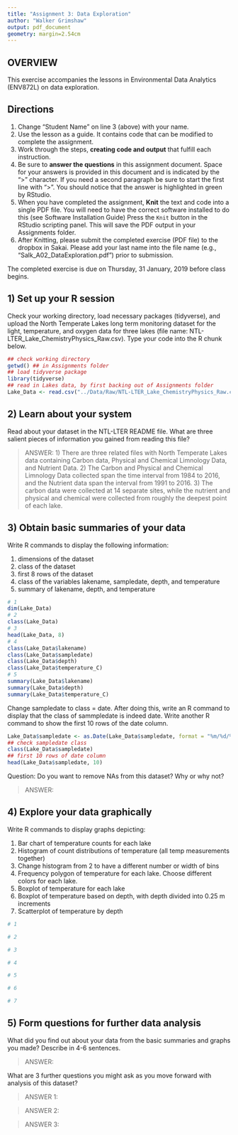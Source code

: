 ```yaml
---
title: "Assignment 3: Data Exploration"
author: "Walker Grimshaw"
output: pdf_document
geometry: margin=2.54cm
---
```


## OVERVIEW

This exercise accompanies the lessons in Environmental Data Analytics (ENV872L) on data exploration. 

## Directions
1. Change "Student Name" on line 3 (above) with your name.
2. Use the lesson as a guide. It contains code that can be modified to complete the assignment.
3. Work through the steps, **creating code and output** that fulfill each instruction.
4. Be sure to **answer the questions** in this assignment document.
Space for your answers is provided in this document and is indicated by the ">" character.
If you need a second paragraph be sure to start the first line with ">".
You should notice that the answer is highlighted in green by RStudio. 
6. When you have completed the assignment, **Knit** the text and code into a single PDF file.
You will need to have the correct software installed to do this (see Software Installation Guide)
Press the `Knit` button in the RStudio scripting panel.
This will save the PDF output in your Assignments folder.
8. After Knitting, please submit the completed exercise (PDF file) to the dropbox in Sakai. Please add your last name into the file name (e.g., "Salk_A02_DataExploration.pdf") prior to submission.

The completed exercise is due on Thursday, 31 January, 2019 before class begins.

## 1) Set up your R session

Check your working directory, load necessary packages (tidyverse), and upload the North Temperate Lakes long term monitoring dataset for the light, temperature, and oxygen data for three lakes (file name: NTL-LTER_Lake_ChemistryPhysics_Raw.csv). Type your code into the R chunk below.
```r
## check working directory
getwd() ## in Assignments folder
## load tidyverse package
library(tidyverse)
## read in Lakes data, by first backing out of Assignments folder
Lake_Data <- read.csv("../Data/Raw/NTL-LTER_Lake_ChemistryPhysics_Raw.csv")
```

## 2) Learn about your system

Read about your dataset in the NTL-LTER README file. What are three salient pieces of information you gained from reading this file?

> ANSWER: 1) There are three related files with North Temperate Lakes data containing Carbon data, Physical and Chemical Limnology Data, and Nutrient Data. 2) The Carbon and Physical and Chemical Limnology Data collected span the time interval from 1984 to 2016, and the Nutrient data span the interval from 1991 to 2016. 3) The carbon data were collected at 14 separate sites, while the nutrient and physical and chemical were collected from roughly the deepest point of each lake.

## 3) Obtain basic summaries of your data

Write R commands to display the following information: 

1. dimensions of the dataset
2. class of the dataset
3. first 8 rows of the dataset
4. class of the variables lakename, sampledate, depth, and temperature
5. summary of lakename, depth, and temperature

```r
# 1
dim(Lake_Data)
# 2
class(Lake_Data)
# 3
head(Lake_Data, 8)
# 4
class(Lake_Data$lakename)
class(Lake_Data$sampledate)
class(Lake_Data$depth)
class(Lake_Data$temperature_C)
# 5
summary(Lake_Data$lakename)
summary(Lake_Data$depth)
summary(Lake_Data$temperature_C)
```

Change sampledate to class = date. After doing this, write an R command to display that the class of sammpledate is indeed date. Write another R command to show the first 10 rows of the date column. 

```r
Lake_Data$sampledate <- as.Date(Lake_Data$sampledate, format = "%m/%d/%y")
## check sampledate class
class(Lake_Data$sampledate)
## first 10 rows of date column
head(Lake_Data$sampledate, 10)
```

Question: Do you want to remove NAs from this dataset? Why or why not?

> ANSWER: 


## 4) Explore your data graphically

Write R commands to display graphs depicting: 

1. Bar chart of temperature counts for each lake
2. Histogram of count distributions of temperature (all temp measurements together)
3. Change histogram from 2 to have a different number or width of bins
4. Frequency polygon of temperature for each lake. Choose different colors for each lake.
5. Boxplot of temperature for each lake
6. Boxplot of temperature based on depth, with depth divided into 0.25 m increments
7. Scatterplot of temperature by depth

```r
# 1

# 2

# 3

# 4

# 5

# 6

# 7 

```
## 5) Form questions for further data analysis

What did you find out about your data from the basic summaries and graphs you made? Describe in 4-6 sentences.

> ANSWER: 

What are 3 further questions you might ask as you move forward with  analysis of this dataset?

> ANSWER 1: 

> ANSWER 2: 

> ANSWER 3: 
